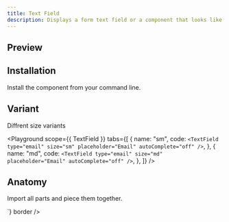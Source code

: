 ```yaml
---
title: Text Field
description: Displays a form text field or a component that looks like a text field.
---
```

## Preview

<Preview>
  <Flex
    css={{
      width: "320px",
      flexDirection: "column",
      alignItems: "center",
      gap: "$3",
    }}
  >
  <TextField
    type="email"
    size="md"
    placeholder="Email"
    autoComplete="off"
    css={{ marginBottom: '$3' }}
  />
  <TextField
    type="password"
    size="md"
    placeholder="Password"
    autoComplete="off"
    css={{ marginBottom: '$3' }}
  />
  </Flex>
</Preview>

## Installation

Install the component from your command line.

<LiveProvider>
    <LiveEditor code={`npm install @odpf/apsara`} border/>
</LiveProvider>


## Variant

Diffrent size variants

<Playground
    scope={{ TextField }}
    tabs={[
        {
            name: "sm",
            code: `<TextField
              type="email"
              size="sm"
              placeholder="Email"
              autoComplete="off"
            />`,
        },
        {
            name: "md",
            code: `<TextField
              type="email"
              size="md"
              placeholder="Email"
              autoComplete="off"
            />`,
        },
    ]}
/>

## Anatomy
Import all parts and piece them together.

<LiveProvider>
    <LiveEditor code={`


<TextField
  type="email"
  size="2"
  placeholder="Email"
  autoComplete="off"
/>
<TextField
  type="password"
  size="2"
  placeholder="Password"
  autoComplete="off"
/>
`} border />
</LiveProvider>
